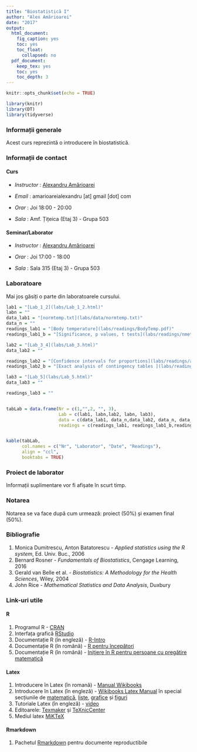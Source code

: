 ```yaml
---
title: "Biostatistică I"
author: "Alex Amărioarei"
date: "2017"
output:
  html_document:
    fig_caption: yes
    toc: yes
    toc_float:
      collapsed: no
  pdf_document:
    keep_tex: yes
    toc: yes
    toc_depth: 3
---
```


```r
knitr::opts_chunk$set(echo = TRUE)
```

```r
library(knitr)
library(DT)
library(tidyverse)
```
### Informații generale

Acest curs reprezintă o introducere în biostatistică.  

### Informații de contact 

#### Curs 

 *  _Instructor_ : [Alexandru Amărioarei](https://alexamarioarei.github.io/)

 *  _Email_ : amarioareialexandru [at] gmail [dot] com

 *  _Orar_ : Joi 18:00 - 20:00

 *  _Sala_ : Amf. Țițeica (Etaj 3) - Grupa 503


#### Seminar/Laborator

 *  _Instructor_ : [Alexandru Amărioarei](https://alexamarioarei.github.io/)

 *  _Orar_ : Joi 17:00 - 18:00

 *  _Sala_ : Sala 315 (Etaj 3) - Grupa 503
 
### Laboratoare

Mai jos găsiți o parte din laboratoarele cursului. 

```r
lab1 = "[Lab_1_2](labs/Lab_1_2.html)"
labn = ""
data_lab1 = "[normtemp.txt](labs/data/normtemp.txt)"
data_n = ""
readings_lab1 = "[Body temperature](labs/readings/BodyTemp.pdf)"
readings_lab1_b = "[Significance, p values, t tests](labs/readings/nmeth.2698.pdf)"

lab2 = "[Lab_3_4](labs/Lab_3.html)"
data_lab2 = ""

readings_lab2 = "[Confidence intervals for proportions](labs/readings/agresti_caffo_2000.pdf)"
readings_lab2_b = "[Exact analysis of contingency tables ](labs/readings/Mehta_1998.pdf)"

lab3 = "[Lab_5](labs/Lab_5.html)"
data_lab3 = ""

readings_lab3 = ""


tabLab = data.frame(Nr = c(1,"",2, "", 3),
                    Lab = c(lab1, labn,lab2, labn, lab3), 
                    data = c(data_lab1, data_n,data_lab2, data_n, data_lab3), 
                    readings = c(readings_lab1, readings_lab1_b,readings_lab2, readings_lab2_b, readings_lab3))


kable(tabLab, 
      col.names = c("Nr", "Laborator", "Date", "Readings"),
      align = "ccl", 
      booktabs = TRUE)
```
 
### Proiect de laborator

Informații suplimentare vor fi afișate în scurt timp.


### Notarea

Notarea se va face după cum urmează: proiect (50%) și examen final (50%).

### Bibliografie

  1. Monica Dumitrescu, Anton Batatorescu - *Applied statistics using the R system*, Ed. Univ. Buc., 2006
  2. Bernard Rosner - *Fundamentals of Biostatistics*, Cengage Learning, 2016
  3. Gerald van Belle et al. - *Biostatistics: A Methodology for the Health Sciences*, Wiley, 2004
  4. John Rice - *Mathematical Statistics and Data Analysis*, Duxbury
  

### Link-uri utile

#### R
  1. Programul R - [CRAN](https://cran.r-project.org/)
  2. Interfața grafică [RStudio](https://www.rstudio.com/)
  3. Documentație R (în engleză) - [R-Intro](https://cran.r-project.org/doc/manuals/r-release/R-intro.pdf)
  4. Documentație R (în română) - [R pentru începători ](ftp://cran.r-project.org/pub/R/doc/contrib/Paradis-rdebuts_RO.pdf)
  5. Documentație R (în română) - [Inițiere în R pentru persoane cu pregătire matematică ](http://www.edumanager.ro/community/documente/initiere_in_r.pdf)
  
#### Latex
  1. Introducere în Latex (în romană) - [Manual Wikibooks](https://ro.wikibooks.org/wiki/LaTeX_(carte))
  2. Introducere în Latex (în engleză) - [Wikibooks Latex Manual](https://en.wikibooks.org/wiki/LaTeX) în special secțiunile de [matematică](https://en.wikibooks.org/wiki/LaTeX/Mathematics), [liste](https://en.wikibooks.org/wiki/LaTeX/List_Structures), [grafice](https://en.wikibooks.org/wiki/LaTeX/Importing_Graphics) și [figuri](https://en.wikibooks.org/wiki/LaTeX/Floats,_Figures_and_Captions)
  3. Tutoriale Latex (în engleză) - [video](https://www.youtube.com/playlist?list=PLDD406480D35CE390)
  4. Editoarele: [Texmaker](http://www.xm1math.net/texmaker/download.html) și [TeXnicCenter](http://www.texniccenter.org/) 
  5. Mediul latex [MiKTeX](https://miktex.org/)

#### Rmarkdown
  1. Pachetul [Rmarkdown](http://rmarkdown.rstudio.com/index.html) pentru documente reproductibile